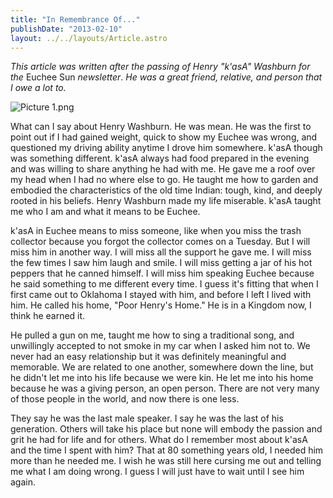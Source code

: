 ```yaml
---
title: "In Remembrance Of..."
publishDate: "2013-02-10"
layout: ../../layouts/Article.astro
---
```


_This article was written after the passing of Henry "k'asA" Washburn for the_ Euchee Sun _newsletter_. _He was a great friend, relative, and person that I owe a lot to._

![Picture 1.png](https://images.squarespace-cdn.com/content/v1/50ddb226e4b015296cd9cac2/1389302794124-YUZGSBE877Y03UQ7G2RN/Picture+1.png)

What can I say about Henry Washburn. He was mean. He was the first to point out if I had gained weight, quick to show my Euchee was wrong, and questioned my driving ability anytime I drove him somewhere. k'asA though was something different. k'asA always had food prepared in the evening and was willing to share anything he had with me. He gave me a roof over my head when I had no where else to go. He taught me how to garden and embodied the characteristics of the old time Indian: tough, kind, and deeply rooted in his beliefs. Henry Washburn made my life miserable. k'asA taught me who I am and what it means to be Euchee.

k'asA in Euchee means to miss someone, like when you miss the trash collector because you forgot the collector comes on a Tuesday. But I will miss him in another way. I will miss all the support he gave me. I will miss the few times I saw him laugh and smile. I will miss getting a jar of his hot peppers that he canned himself. I will miss him speaking Euchee because he said something to me different every time. I guess it's fitting that when I first came out to Oklahoma I stayed with him, and before I left I lived with him. He called his home, "Poor Henry's Home." He is in a Kingdom now, I think he earned it.

He pulled a gun on me, taught me how to sing a traditional song, and unwillingly accepted to not smoke in my car when I asked him not to. We never had an easy relationship but it was definitely meaningful and memorable. We are related to one another, somewhere down the line, but he didn't let me into his life because we were kin. He let me into his home because he was a giving person, an open person. There are not very many of those people in the world, and now there is one less.

They say he was the last male speaker. I say he was the last of his generation. Others will take his place but none will embody the passion and grit he had for life and for others. What do I remember most about k'asA and the time I spent with him? That at 80 something years old, I needed him more than he needed me. I wish he was still here cursing me out and telling me what I am doing wrong. I guess I will just have to wait until I see him again.
